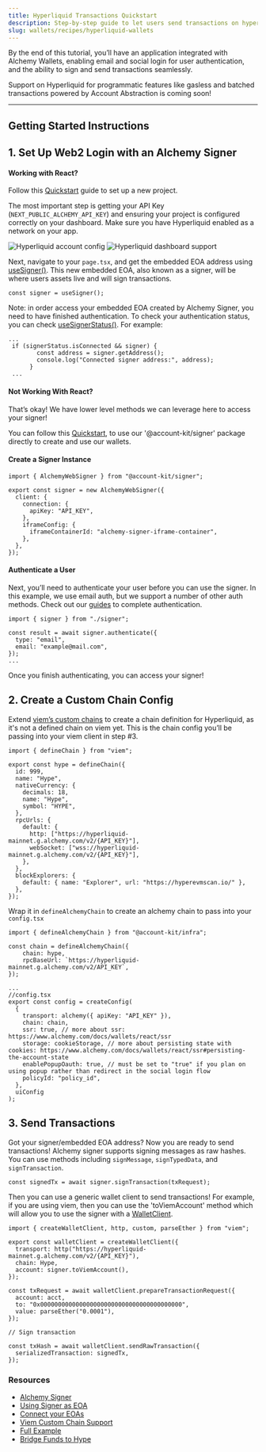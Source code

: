 ```yaml
---
title: Hyperliquid Transactions Quickstart
description: Step-by-step guide to let users send transactions on hyperliquid.
slug: wallets/recipes/hyperliquid-wallets
---
```


By the end of this tutorial, you’ll have an application integrated with Alchemy Wallets, enabling email and social login for user authentication, and the ability to sign and send transactions seamlessly.

<Tip>
  Support on Hyperliquid for programmatic features like gasless and batched
  transactions powered by Account Abstraction is coming soon!
</Tip>

---

## Getting Started Instructions

## 1. Set Up Web2 Login with an Alchemy Signer

#### Working with React?

Follow this [Quickstart](https://www.alchemy.com/docs/wallets/react/quickstart/new-project) guide to set up a new project.

The most important step is getting your API Key (`NEXT_PUBLIC_ALCHEMY_API_KEY`) and ensuring your project is configured correctly on your dashboard. Make sure you have Hyperliquid enabled as a network on your app.

<img
  src="/images/wallets/hyperliquid-account-config.png"
  alt="Hyperliquid account config"
/>
<img
  src="/images/wallets/hyperliquid-dashboard-support.png"
  alt="Hyperliquid dashboard support"
/>

Next, navigate to your `page.tsx`, and get the embedded EOA address using [useSigner()](https://www.alchemy.com/docs/wallets/reference/account-kit/react/hooks/useSigner). This new embedded EOA, also known as a signer, will be where users assets live and will sign transactions.

```tsx
const signer = useSigner();
```

Note: in order access your embedded EOA created by Alchemy Signer, you need to have finished authentication. To check your authentication status, you can check [useSignerStatus()](https://www.alchemy.com/docs/wallets/reference/account-kit/react/hooks/useSignerStatus). For example:

```tsx
...
 if (signerStatus.isConnected && signer) {
        const address = signer.getAddress();
        console.log("Connected signer address:", address);
      }
 ...
```

#### Not Working With React?

That’s okay! We have lower level methods we can leverage here to access your signer!

You can follow this [Quickstart](https://www.alchemy.com/docs/wallets/signer/quickstart), to use our '@account-kit/signer' package directly to create and use our wallets.

#### Create a Signer Instance

```tsx
import { AlchemyWebSigner } from "@account-kit/signer";

export const signer = new AlchemyWebSigner({
  client: {
    connection: {
      apiKey: "API_KEY",
    },
    iframeConfig: {
      iframeContainerId: "alchemy-signer-iframe-container",
    },
  },
});
```

#### Authenticate a User

Next, you’ll need to authenticate your user before you can use the signer. In this example, we use email auth, but we support a number of other auth methods. Check out our [guides](https://www.alchemy.com/docs/wallets/react/react-hooks) to complete authentication.

```tsx
import { signer } from "./signer";

const result = await signer.authenticate({
  type: "email",
  email: "example@mail.com",
});
...
```

Once you finish authenticating, you can access your signer!

## 2. Create a Custom Chain Config

Extend [viem’s custom chains](https://viem.sh/docs/chains/introduction#custom-chains) to create a chain definition for Hyperliquid, as it's not a defined chain on viem yet. This is the chain config you’ll be passing into your viem client in step #3.

```tsx
import { defineChain } from "viem";

export const hype = defineChain({
  id: 999,
  name: "Hype",
  nativeCurrency: {
    decimals: 18,
    name: "Hype",
    symbol: "HYPE",
  },
  rpcUrls: {
    default: {
      http: ["https://hyperliquid-mainnet.g.alchemy.com/v2/{API_KEY}"],
      webSocket: ["wss://hyperliquid-mainnet.g.alchemy.com/v2/{API_KEY}"],
    },
  },
  blockExplorers: {
    default: { name: "Explorer", url: "https://hyperevmscan.io/" },
  },
});
```

Wrap it in `defineAlchemyChain` to create an alchemy chain to pass into your `config.tsx`

```tsx
import { defineAlchemyChain } from "@account-kit/infra";

const chain = defineAlchemyChain({
    chain: hype,
    rpcBaseUrl: `https://hyperliquid-mainnet.g.alchemy.com/v2/API_KEY`,
});

...
//config.tsx
export const config = createConfig(
  {
    transport: alchemy({ apiKey: "API_KEY" }),
    chain: chain,
    ssr: true, // more about ssr: https://www.alchemy.com/docs/wallets/react/ssr
    storage: cookieStorage, // more about persisting state with cookies: https://www.alchemy.com/docs/wallets/react/ssr#persisting-the-account-state
    enablePopupOauth: true, // must be set to "true" if you plan on using popup rather than redirect in the social login flow
    policyId: "policy_id",
  },
  uiConfig
);
```

## 3. Send Transactions

Got your signer/embedded EOA address? Now you are ready to send transactions! Alchemy signer supports signing messages as raw hashes. You can use methods including `signMessage`, `signTypedData`, and `signTransaction`.

```tsx
const signedTx = await signer.signTransaction(txRequest);
```

Then you can use a generic wallet client to send transactions! For example, if you are using viem, then you can use the 'toViemAccount' method which will allow you to use the signer with a [WalletClient](https://viem.sh/docs/clients/wallet#local-accounts-private-key-mnemonic-etc).

```tsx
import { createWalletClient, http, custom, parseEther } from "viem";

export const walletClient = createWalletClient({
  transport: http("https://hyperliquid-mainnet.g.alchemy.com/v2/{API_KEY}"),
  chain: Hype,
  account: signer.toViemAccount(),
});

const txRequest = await walletClient.prepareTransactionRequest({
  account: acct,
  to: "0x0000000000000000000000000000000000000000",
  value: parseEther("0.0001"),
});

// Sign transaction

const txHash = await walletClient.sendRawTransaction({
  serializedTransaction: signedTx,
});
```

### Resources

- [Alchemy Signer](https://www.alchemy.com/docs/wallets/signer/overview)
- [Using Signer as EOA](https://www.alchemy.com/docs/wallets/signer/as-an-eoa)
- [Connect your EOAs](https://www.alchemy.com/docs/wallets/react/login-methods/eoa-login)
- [Viem Custom Chain Support](https://viem.sh/docs/chains/introduction#custom-chains)
- [Full Example](https://github.com/aashkrishnan/hyperevmguide/blob/ash/hyperevm/app/page.tsx)
- [Bridge Funds to Hype](https://debridge.finance/)
